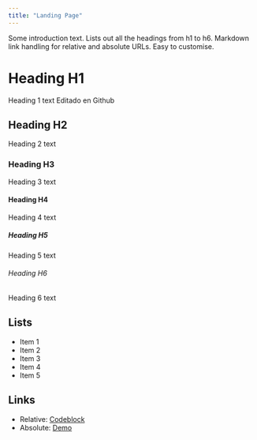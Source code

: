 ```yaml
---
title: "Landing Page"
---
```


Some introduction text. Lists out all the headings from h1 to h6. Markdown link handling for relative and absolute URLs. Easy to customise.

# Heading H1
Heading 1 text Editado en Github

## Heading H2
Heading 2 text

### Heading H3
Heading 3 text

#### Heading H4
Heading 4 text

##### Heading H5
Heading 5 text

###### Heading H6
Heading 6 text

## Lists
- Item 1
- Item 2
- Item 3
- Item 4
- Item 5

## Links

* Relative: [Codeblock](/codeblock)
* Absolute: [Demo](https://learn.hasura.io/graphql/react)
